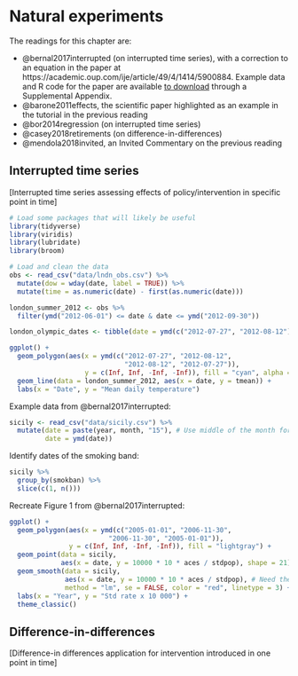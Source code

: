 # Natural experiments

The readings for this chapter are: 

- @bernal2017interrupted (on interrupted time series), with a correction to an equation in the paper at https://academic.oup.com/ije/article/49/4/1414/5900884. Example data and R code for the paper are available [to download](https://oup.silverchair-cdn.com/oup/backfile/Content_public/Journal/ije/49/4/10.1093_ije_dyaa118/1/dyaa118_supplementary_data.zip?Expires=1623897009&Signature=BzYQrBg60cMKHYeDU~OIZYIFuRgEIPwQsWMjzON0dB~fL8y-8x4xdGIJQBBPgDxBIoUIGnjmShVf1jlVqzloo3IldAdVC78TZ~~XseYdJ9c590QRAR6m7mH~VbPe-fCnQSnZF0z2Qw9PZcSGITZeNr4YXPVY-~gtpgBeZiN0MpgEVBLVT5fYhhQBGbp0vxl1bKdUfNtF71fdVJrglkhSG8-M24A07LmAr8jThx4MQmSAzKCxA4VZLRE6To8zC3-rJlxyWiqrSTFsVQM2SN4R6UuxYoRsILRcIAr2sUfqgmaSlxBiYAf71PdGSrnBcXX3l0l7yuAftX5PYTwMKTyxOA__&Key-Pair-Id=APKAIE5G5CRDK6RD3PGA) through a Supplemental Appendix.
- @barone2011effects, the scientific paper highlighted as an example in the tutorial in the previous reading
- @bor2014regression (on interrupted time series)
- @casey2018retirements (on difference-in-differences)
- @mendola2018invited, an Invited Commentary on the previous reading

## Interrupted time series

[Interrupted time series assessing effects of policy/intervention in specific point in time]

```r
# Load some packages that will likely be useful
library(tidyverse)
library(viridis)
library(lubridate)
library(broom)

# Load and clean the data
obs <- read_csv("data/lndn_obs.csv") %>% 
  mutate(dow = wday(date, label = TRUE)) %>% 
  mutate(time = as.numeric(date) - first(as.numeric(date)))
```

```r
london_summer_2012 <- obs %>% 
  filter(ymd("2012-06-01") <= date & date <= ymd("2012-09-30"))

london_olympic_dates <- tibble(date = ymd(c("2012-07-27", "2012-08-12")))

ggplot() + 
  geom_polygon(aes(x = ymd(c("2012-07-27", "2012-08-12", 
                             "2012-08-12", "2012-07-27")), 
                   y = c(Inf, Inf, -Inf, -Inf)), fill = "cyan", alpha = 0.2) + 
  geom_line(data = london_summer_2012, aes(x = date, y = tmean)) + 
  labs(x = "Date", y = "Mean daily temperature")
```

Example data from @bernal2017interrupted: 

```r
sicily <- read_csv("data/sicily.csv") %>% 
  mutate(date = paste(year, month, "15"), # Use middle of the month for plotting
         date = ymd(date))
```

Identify dates of the smoking band: 

```r
sicily %>% 
  group_by(smokban) %>% 
  slice(c(1, n()))
```


Recreate Figure 1 from @bernal2017interrupted: 

```r
ggplot() + 
  geom_polygon(aes(x = ymd(c("2005-01-01", "2006-11-30", 
                         "2006-11-30", "2005-01-01")), 
               y = c(Inf, Inf, -Inf, -Inf)), fill = "lightgray") + 
  geom_point(data = sicily, 
             aes(x = date, y = 10000 * 10 * aces / stdpop), shape = 21) + 
  geom_smooth(data = sicily, 
              aes(x = date, y = 10000 * 10 * aces / stdpop), # Need the extra 10 to line up with Figure in paper---figure out why
              method = "lm", se = FALSE, color = "red", linetype = 3) + 
  labs(x = "Year", y = "Std rate x 10 000") + 
  theme_classic()
```


## Difference-in-differences

[Difference-in differences application for intervention introduced in one point in time]